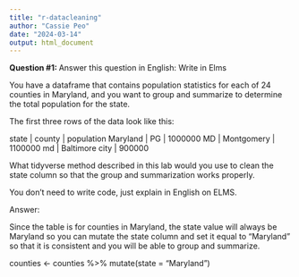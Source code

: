 ```yaml
---
title: "r-datacleaning"
author: "Cassie Peo"
date: "2024-03-14"
output: html_document
---
```



**Question #1: **
Answer this question in English: Write in Elms

You have a dataframe that contains population statistics for each of 24 counties in Maryland, and you want to group and summarize to determine the total population for the state. 

The first three rows of the data look like this:

state | county | population
Maryland | PG | 1000000
MD | Montgomery | 1100000
md | Baltimore city | 900000

What tidyverse method described in this lab would you use to clean the state column so that the group and summarization works properly. 

You don't need to write code, just explain in English on ELMS.

Answer:

Since the table is for counties in Maryland, the state value will always be Maryland so you can mutate the state column and set it equal to "Maryland" so that it is consistent and you will be able to group and summarize. 

counties <- counties %>%
  mutate(state = "Maryland")
  
